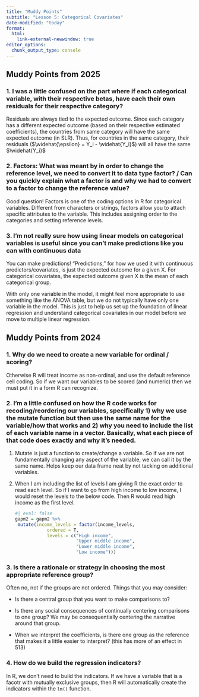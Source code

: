 ```yaml
---
title: "Muddy Points"
subtitle: "Lesson 5: Categorical Covariates"
date-modified: "today"
format: 
  html:
    link-external-newwindow: true
editor_options: 
  chunk_output_type: console
---
```


## Muddy Points from 2025

### 1. I was a little confused on the part where if each categorical variable, with their respective betas, have each their own residuals for their respective category?

Residuals are always tied to the expected outcome. Since each category has a different expected outcome (based on their respective estimated coefficients), the countries from same category will have the same expected outcome (in SLR). Thus, for countries in the same category, their residuals ($\widehat{\epsilon} = Y_i - \widehat{Y_i}$) will all have the same $\widehat{Y_i}$

### 2. Factors: What was meant by in order to change the reference level, we need to convert it to data type factor? / Can you quickly explain what a factor is and why we had to convert to a factor to change the reference value?

Good question! Factors is one of the coding options in R for categorical variables. Different from characters or strings, factors allow you to attach specific attributes to the variable. This includes assigning order to the categories and setting reference levels. 

### 3. I'm not really sure how using linear models on categorical variables is useful since you can't make predictions like you can with continuous data

You can make predictions! "Predictions," for how we used it with continuous predictors/covariates, is just the expected outcome for a given X. For categorical covariates, the expected outcome given X is the mean of each categorical group. 

With only one variable in the model, it might feel more appropriate to use something like the ANOVA table, but we do not typically have only one variable in the model. This is just to help us set up the foundation of linear regression and understand categorical covariates in our model before we move to multiple linear regression. 

## Muddy Points from 2024

### 1. Why do we need to create a new variable for ordinal / scoring?

Otherwise R will treat income as non-ordinal, and use the default reference cell coding. So if we want our variables to be scored (and numeric) then we must put it in a form R can recognize.

### 2. I'm a little confused on how the R code works for recoding/reordering our variables, specifically 1) why we use the mutate function but then use the same name for the variable/how that works and 2) why you need to include the list of each variable name in a vector. Basically, what each piece of that code does exactly and why it's needed.

1.  Mutate is just a function to create/change a variable. So if we are not fundamentally changing any aspect of the variable, we can call it by the same name. Helps keep our data frame neat by not tacking on additional variables.

2.  When I am including the list of levels I am giving R the exact order to read each level. So if I want to go from high income to low income, I would reset the levels to the below code. Then R would read high income as the first level.

    ```r
    #| eval: false
    gapm2 = gapm2 %>%
     mutate(income_levels = factor(income_levels, 
                ordered = T, 
                levels = c("High income", 
                           "Upper middle income", 
                           "Lower middle income", 
                           "Low income")))
    ```

### 3. Is there a rationale or strategy in choosing the most appropriate reference group?

Often no, not if the groups are not ordered. Things that you may consider:

-   Is there a central group that you want to make comparisons to?

-   Is there any social consequences of continually centering comparisons to one group? We may be consequentially centering the narrative around that group.

-   When we interpret the coefficients, is there one group as the reference that makes it a little easier to interpret? (this has more of an effect in 513)

### 4. How do we build the regression indicators?

In R, we don't need to build the indicators. If we have a variable that is a facotr with mutually exclusive groups, then R will automatically create the indicators within the `lm()` function.
